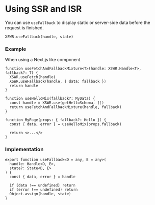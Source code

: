 # Using SSR and ISR

You can use `useFallback` to display static or server-side data before the request is finished.

```tsx
XSWR.useFallback(handle, state) 
```

### Example

When using a Next.js like component

```tsx
function useFetchAndFallbackMixture<T>(handle: XSWR.Handle<T>, fallback?: T) {
  XSWR.useFetch(handle)
  XSWR.useFallback(handle, { data: fallback })
  return handle
}

function useHelloMix(fallback?: MyData) {
  const handle = XSWR.use(getHelloSchema, [])
  return useFetchAndFallbackMixture(handle, fallback)
}

function MyPage(props: { fallback?: Hello }) {
  const { data, error } = useHelloMix(props.fallback)

  return <>...</>
}
```

### Implementation

```tsx
export function useFallback<D = any, E = any>(
  handle: Handle<D, E>,
  state?: State<D, E>
) {
  const { data, error } = handle

  if (data !== undefined) return
  if (error !== undefined) return
  Object.assign(handle, state)
}
```